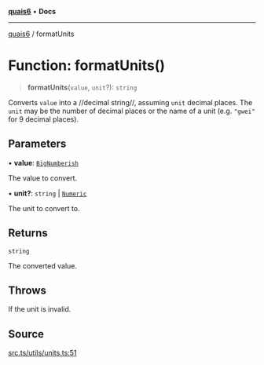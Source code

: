 [**quais6**](../README.md) • **Docs**

***

[quais6](../globals.md) / formatUnits

# Function: formatUnits()

> **formatUnits**(`value`, `unit`?): `string`

Converts `value` into a //decimal string//, assuming `unit` decimal
 places. The `unit` may be the number of decimal places or the name of
 a unit (e.g. `"gwei"` for 9 decimal places).

## Parameters

• **value**: [`BigNumberish`](../type-aliases/BigNumberish.md)

The value to convert.

• **unit?**: `string` \| [`Numeric`](../type-aliases/Numeric.md)

The unit to convert to.

## Returns

`string`

The converted value.

## Throws

If the unit is invalid.

## Source

[src.ts/utils/units.ts:51](https://github.com/dominant-strategies/quais-6.js/blob/aca1855329c3946c627ab7f16ac5304cea7d20c5/src.ts/utils/units.ts#L51)
